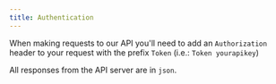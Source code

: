 ```yaml
---
title: Authentication
---
```


When making requests to our API you'll need to add an `Authorization` header to your request with the prefix `Token` (i.e.: `Token yourapikey`)

All responses from the API server are in `json`.
